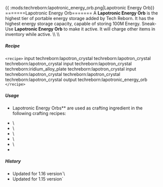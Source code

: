 {{ :mods:techreborn:lapotronic_energy_orb.png|Lapotronic
Energy Orb}} =======Lapotronic Energy Orb======= A **Lapotronic Energy
Orb** is the highest tier of portable energy storage added by Tech
Reborn. It has the highest energy storage capacity, capable of storing
100M Energy. Sneak-Use **Lapotronic Energy Orb** to make it active.
It will charge other items in inventory while active. \\\\ \\\\

##### Recipe

`<recipe>` input techreborn:lapotron_crystal
techreborn:lapotron_crystal techreborn:lapotron_crystal input
techreborn:lapotron_crystal techreborn:iridium_alloy_plate
techreborn:lapotron_crystal input techreborn:lapotron_crystal
techreborn:lapotron_crystal techreborn:lapotron_crystal output
techreborn:lapotronic_energy_orb `</recipe>`

##### Usage

- Lapotronic Energy Orbs** are used as crafting ingredient in
        the following crafting recipes:

* <Mcitem id="techreborn:cloaking_device"/>\
* <Mcitem id="techreborn:lapotronic_orbpack"/>\
* <Mcitem id="techreborn:AESU"/>\
* <Mcitem id="techreborn:charge_o_mat"/>\
* <Mcitem id="techreborn:dragon_egg_energy_siphon"/>\
* <Mcitem id="techreborn:matter_fabricator"/>

##### History

* Updated for 1.16 version`\
* Updated for 1.15 version`
